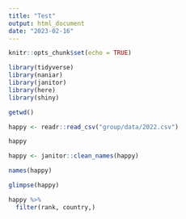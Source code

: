```yaml
---
title: "Test"
output: html_document
date: "2023-02-16"
---
```


```r
knitr::opts_chunk$set(echo = TRUE)
```

```r
library(tidyverse)
library(naniar)
library(janitor)
library(here)
library(shiny)
```
```r
getwd()
```

```r
happy <- readr::read_csv("group/data/2022.csv")
```

```r
happy
```
```r
happy <- janitor::clean_names(happy)
```

```r
names(happy)
```

```r
glimpse(happy)
```

```r
happy %>% 
  filter(rank, country,)
  
```

